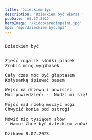 ```yaml
---
title: 'Dzieckiem być'
description: 'Dzieckiem być wiersz '
pubDate: '09.27.2023'
heroImage: '/kidcoveredinpaint.jpg'
mp3: 'mp3/dzieckiem być.mp3'
---
```

<pre>

Dzieckiem być 


Zjeść rogalik słodki placek
Zrobić minę wygibasek

Cały czas móc być głuptasem
Kołysankę śpiewać basem

Wejść na drzewo i powisieć
Móc powiedzieć: -  Nudzi mi się! 

Pójść nad rzekę moczyć nogi
Chwycić konia pod ostrogi

Mówić nic tysiącem słów
- Mamo! Chce być dzieckiem znów!

Dzikowo 8.07.2023

</pre>
